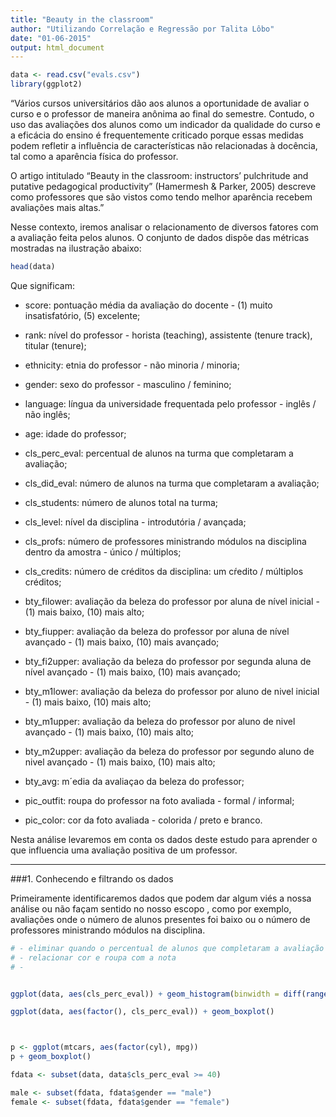 ```yaml
---
title: "Beauty in the classroom"
author: "Utilizando Correlação e Regressão por Talita Lôbo"
date: "01-06-2015"
output: html_document
---
```


```r
data <- read.csv("evals.csv")
library(ggplot2)
```

"Vários cursos universitários dão aos alunos a oportunidade de avaliar o curso e o professor de maneira anônima ao final do semestre. Contudo, o uso das avaliações dos alunos como um indicador da qualidade do curso e a eficácia do ensino é frequentemente criticado porque essas medidas podem refletir a influência de características não relacionadas à docência, tal como a aparência física do professor. 

O artigo intitulado “Beauty in the classroom: instructors’ pulchritude and putative pedagogical productivity” (Hamermesh & Parker, 2005) descreve como professores que são vistos como tendo melhor aparência recebem avaliações mais altas."

Nesse contexto, iremos analisar o relacionamento de diversos fatores com a avaliação feita pelos alunos. O conjunto de dados dispõe das métricas mostradas na ilustração abaixo:


```r
head(data)
```

Que significam:  

* score: pontuação média da avaliação do docente - (1) muito insatisfatório, (5) excelente;  

* rank: nível do professor - horista (teaching), assistente (tenure track), titular (tenure);  

* ethnicity: etnia do professor - não minoria / minoria;  

* gender: sexo do professor - masculino / feminino;  

* language: língua da universidade frequentada pelo professor - inglês / não inglês;  

* age: idade do professor;  

* cls_perc_eval: percentual de alunos na turma que completaram a avaliação;  

* cls_did_eval: número de alunos na turma que completaram a avaliação;  

* cls_students: número de alunos total na turma;  

* cls_level: nível da disciplina - introdutória / avançada;  

* cls_profs: número de professores ministrando módulos na disciplina dentro da amostra - único / múltiplos;  

* cls_credits: número de créditos da disciplina: um cŕedito / múltiplos créditos;  

* bty_filower: avaliação da beleza do professor por aluna de nível inicial - (1) mais baixo, (10) mais alto;  

* bty_fiupper: avaliação da beleza do professor por aluna de nível avançado - (1) mais baixo, (10) mais avançado;  

* bty_fi2upper: avaliação da beleza do professor por segunda aluna de nível avançado - (1) mais baixo, (10) mais avançado;  

* bty_m1lower: avaliação da beleza do professor por aluno de nivel inicial - (1) mais baixo, (10) mais alto;  

* bty_m1upper: avaliação da beleza do professor por aluno de nivel avançado - (1) mais baixo, (10) mais alto;  

* bty_m2upper: avaliação da beleza do professor por segundo aluno de nivel avançado - (1) mais baixo, (10) mais alto;  

* bty_avg: m´edia da avaliaçao da beleza do professor;  

* pic_outfit: roupa do professor na foto avaliada - formal / informal;  

* pic_color: cor da foto avaliada - colorida / preto e branco.  
  
  
Nesta análise levaremos em conta os dados deste estudo para aprender o que influencia uma avaliação positiva de um professor.

-------------------------------

###1. Conhecendo e filtrando os dados

Primeiramente identificaremos dados que podem dar algum viés a nossa análise ou não façam sentido no nosso escopo , como por exemplo, avaliações onde o número de alunos presentes foi baixo ou o número de professores ministrando módulos na disciplina.

```r

# - eliminar quando o percentual de alunos que completaram a avaliação eh menor que 40
# - relacionar cor e roupa com a nota
# - 


ggplot(data, aes(cls_perc_eval)) + geom_histogram(binwidth = diff(range(data$cls_perc_eval))/30) + geom_histogram(aes(fill=..count..))

ggplot(data, aes(factor(), cls_perc_eval)) + geom_boxplot()



p <- ggplot(mtcars, aes(factor(cyl), mpg))
p + geom_boxplot()

fdata <- subset(data, data$cls_perc_eval >= 40)

male <- subset(fdata, fdata$gender == "male")
female <- subset(fdata, fdata$gender == "female")

```






